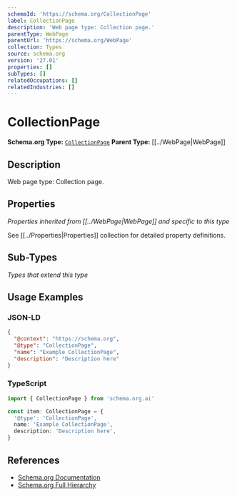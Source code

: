 ```yaml
---
schemaId: 'https://schema.org/CollectionPage'
label: CollectionPage
description: 'Web page type: Collection page.'
parentType: WebPage
parentUrl: 'https://schema.org/WebPage'
collection: Types
source: schema.org
version: '27.01'
properties: []
subTypes: []
relatedOccupations: []
relatedIndustries: []
---
```

# CollectionPage

**Schema.org Type:** [`CollectionPage`](https://schema.org/CollectionPage)
**Parent Type:** [[../WebPage|WebPage]]

## Description

Web page type: Collection page.

## Properties

*Properties inherited from [[../WebPage|WebPage]] and specific to this type*

See [[../Properties|Properties]] collection for detailed property definitions.

## Sub-Types

*Types that extend this type*

## Usage Examples

### JSON-LD

```json
{
  "@context": "https://schema.org",
  "@type": "CollectionPage",
  "name": "Example CollectionPage",
  "description": "Description here"
}
```

### TypeScript

```typescript
import { CollectionPage } from 'schema.org.ai'

const item: CollectionPage = {
  '@type': 'CollectionPage',
  name: 'Example CollectionPage',
  description: 'Description here',
}
```

## References

- [Schema.org Documentation](https://schema.org/CollectionPage)
- [Schema.org Full Hierarchy](https://schema.org/docs/full.html)
